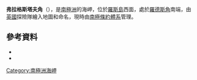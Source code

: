 {{coord|77|33|S|166|10|E|source:GNIS|display=title}}

'''弗拉格斯塔夫角'''（{{lang-en|Flagstaff Point}}），是[[南極洲|南極洲]]的海岬，位於[[羅斯島|羅斯島]]西面，處於[[羅德斯角|羅德斯角]]南端，由[[英國|英國]]探險隊繪入地圖和命名，現時由[[南極條約體系|南極條約體系]]管理。

==參考資料==
*{{cite gnis | type = antarid | id = 4985| name = Flagstaff Point | accessdate = 2012-03-26}}
*{{usgs-gazetteer|id=4985}}

{{DEFAULTSORT:Flagstaff Point}}
[[Category:南極洲海岬|Category:南極洲海岬]]


{{RossIsland-geo-stub}}
